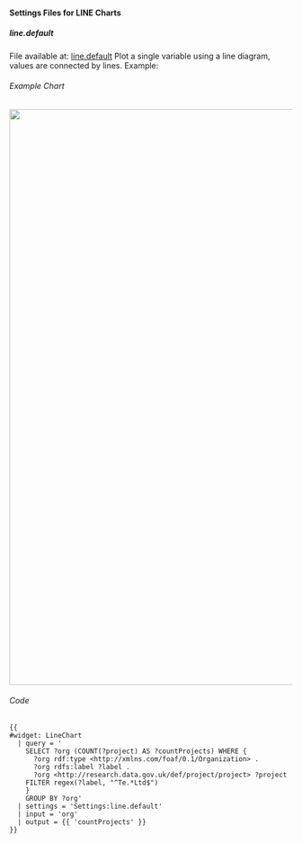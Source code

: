 ==== Settings Files for LINE Charts ====

===== line.default =====
File available at: [[Settings:line.default | line.default]]
Plot a single variable using a line diagram, values are connected by lines. Example:

====== Example Chart ======
<img src="../images/help/LINE-settings.PNG" width="1024px" />
====== Code ======
<source>
{{
#widget: LineChart
  | query = '
    SELECT ?org (COUNT(?project) AS ?countProjects) WHERE { 
      ?org rdf:type <http://xmlns.com/foaf/0.1/Organization> .
      ?org rdfs:label ?label .
      ?org <http://research.data.gov.uk/def/project/project> ?project
    FILTER regex(?label, "^Te.*Ltd$")
    }
    GROUP BY ?org'
  | settings = 'Settings:line.default'
  | input = 'org'
  | output = {{ 'countProjects' }}
}}
</source>
